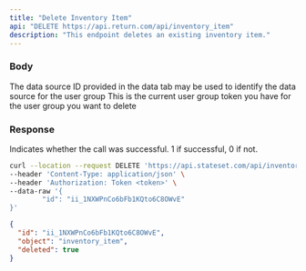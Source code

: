 ```yaml
---
title: "Delete Inventory Item"
api: "DELETE https://api.return.com/api/inventory_item"
description: "This endpoint deletes an existing inventory item."
---
```


### Body

<ParamField body="data_source_provided_id" type="string">
  The data source ID provided in the data tab may be used to identify the data
  source for the user group
</ParamField>

<ParamField body="current_token" type="string">
  This is the current user group token you have for the user group you want to
  delete
</ParamField>

### Response

<ResponseField name="success" type="number">
  Indicates whether the call was successful. 1 if successful, 0 if not.
</ResponseField>

<RequestExample>

```bash cURL
curl --location --request DELETE 'https://api.stateset.com/api/inventory_item' \
--header 'Content-Type: application/json' \
--header 'Authorization: Token <token>' \
--data-raw '{
		"id": "ii_1NXWPnCo6bFb1KQto6C8OWvE"
}'
```

</RequestExample>

<ResponseExample>

```json Response
{
  "id": "ii_1NXWPnCo6bFb1KQto6C8OWvE",
  "object": "inventory_item",
  "deleted": true
}

```

</ResponseExample>
